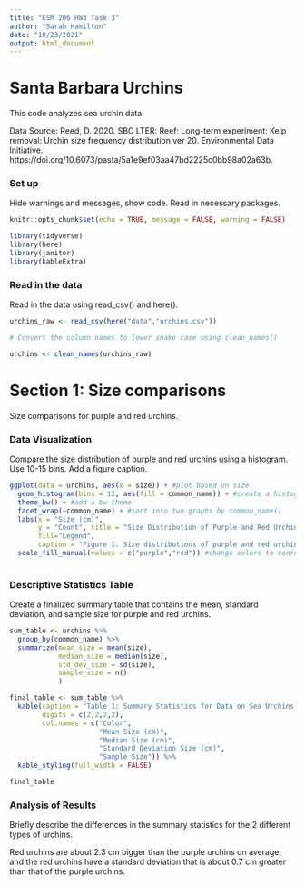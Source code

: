 ```yaml
---
title: "ESM 206 HW3 Task 3"
author: "Sarah Hamilton"
date: "10/23/2021"
output: html_document
---
```


# Santa Barbara Urchins

This code analyzes sea urchin data.

Data Source: Reed, D. 2020. SBC LTER: Reef: Long-term experiment: Kelp removal: Urchin size frequency distribution ver 20. Environmental Data Initiative. https://doi.org/10.6073/pasta/5a1e9ef03aa47bd2225c0bb98a02a63b. 

### Set up 

Hide warnings and messages, show code.
Read in necessary packages.

```r
knitr::opts_chunk$set(echo = TRUE, message = FALSE, warning = FALSE)

library(tidyverse)
library(here)
library(janitor)
library(kableExtra)

```

### Read in the data

Read in the data using read_csv() and here().

```r
urchins_raw <- read_csv(here("data","urchins.csv"))

# Convert the column names to lower snake case using clean_names()

urchins <- clean_names(urchins_raw)
```

# Section 1: Size comparisons

Size comparisons for purple and red urchins.

### Data Visualization

Compare the size distribution of purple and red urchins using a histogram. 
Use 10-15 bins. 
Add a figure caption. 

```r
ggplot(data = urchins, aes(x = size)) + #plot based on size
  geom_histogram(bins = 12, aes(fill = common_name)) + #create a histogram with color based on common_name
  theme_bw() + #add a bw theme
  facet_wrap(~common_name) + #sort into two graphs by common_name()
  labs(x = "Size (cm)", 
       y = "Count", title = "Size Distribution of Purple and Red Urchins", 
       fill="Legend",
       caption = "Figure 1. Size distributions of purple and red urchins. The size distribution for purple urchins \n is shown on the left and the size distribution for red urchins is shown on the right.") + #add labels
  scale_fill_manual(values = c("purple","red")) #change colors to coordinate with type of urchin
  
```

### Descriptive Statistics Table

Create a finalized summary table that contains the mean, standard deviation,
and sample size for purple and red urchins.

```r
sum_table <- urchins %>%
  group_by(common_name) %>%
  summarize(mean_size = mean(size),
            median_size = median(size),
            std_dev_size = sd(size),
            sample_size = n()
            )

final_table <- sum_table %>%
  kable(caption = "Table 1: Summary Statistics for Data on Sea Urchins.",
        digits = c(2,2,2,2),
        col.names = c("Color",
                      "Mean Size (cm)", 
                      "Median Size (cm)", 
                      "Standard Deviation Size (cm)",
                      "Sample Size")) %>%
  kable_styling(full_width = FALSE)

final_table
```


### Analysis of Results

Briefly describe the differences in the summary statistics for the 2 different types of urchins.

Red urchins are about 2.3 cm bigger than the purple urchins on average, and the red
urchins have a standard deviation that is about 0.7 cm greater than that of the purple urchins.




